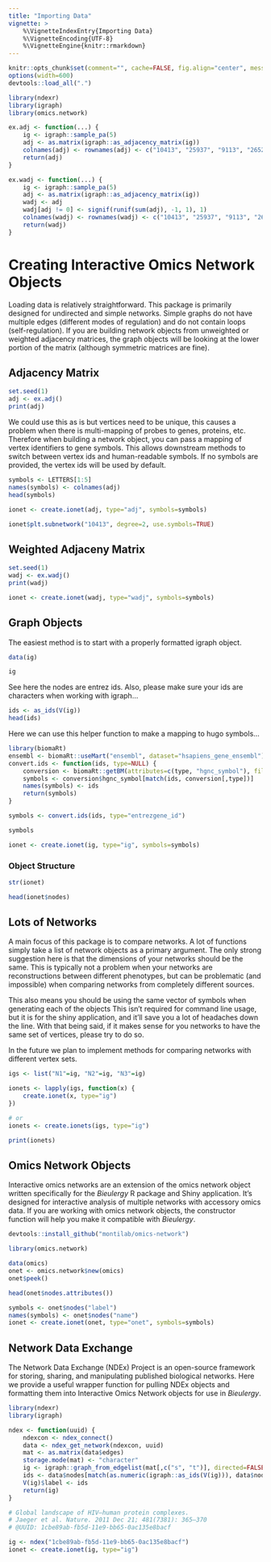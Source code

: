 ```yaml
---
title: "Importing Data"
vignette: >
    %\VignetteIndexEntry{Importing Data}
    %\VignetteEncoding{UTF-8}
    %\VignetteEngine{knitr::rmarkdown}
---
```


```r
knitr::opts_chunk$set(comment="", cache=FALSE, fig.align="center", message=FALSE, warning=FALSE)
options(width=600)
devtools::load_all(".")

library(ndexr)
library(igraph)
library(omics.network)

ex.adj <- function(...) {
    ig <- igraph::sample_pa(5)
    adj <- as.matrix(igraph::as_adjacency_matrix(ig))
    colnames(adj) <- rownames(adj) <- c("10413", "25937", "9113", "26524", "983")
    return(adj)
}

ex.wadj <- function(...) {
    ig <- igraph::sample_pa(5)
    adj <- as.matrix(igraph::as_adjacency_matrix(ig))
    wadj <- adj
    wadj[adj != 0] <- signif(runif(sum(adj), -1, 1), 1)
    colnames(wadj) <- rownames(wadj) <- c("10413", "25937", "9113", "26524", "983")
    return(wadj)
}
```

# Creating Interactive Omics Network Objects

Loading data is relatively straightforward. This package is primarily designed for undirected and simple networks. Simple graphs do not have multiple edges (different modes of regulation) and do not contain loops (self-regulation). If you are building network objects from unweighted or weighted adjacency matrices, the graph objects will be looking at the lower portion of the matrix (although symmetric matrices are fine).

## Adjacency Matrix

```r
set.seed(1)
adj <- ex.adj()
print(adj)
```
We could use this as is but vertices need to be unique, this causes a problem when there is multi-mapping of probes to genes, proteins, etc. Therefore when building a network object, you can pass a mapping of vertex identifiers to gene symbols. This allows downstream methods to switch between vertex ids and human-readable symbols. If no symbols are provided, the vertex ids will be used by default.

```r
symbols <- LETTERS[1:5]
names(symbols) <- colnames(adj)
head(symbols)

ionet <- create.ionet(adj, type="adj", symbols=symbols)
```

```r
ionet$plt.subnetwork("10413", degree=2, use.symbols=TRUE)
```
## Weighted Adjaceny Matrix

```r
set.seed(1)
wadj <- ex.wadj()
print(wadj)

ionet <- create.ionet(wadj, type="wadj", symbols=symbols)
```

## Graph Objects

The easiest method is to start with a properly formatted igraph object.

```r
data(ig)

ig
```

See here the nodes are entrez ids. Also, please make sure your ids are characters when working with igraph...

```r
ids <- as_ids(V(ig))
head(ids)
```

Here we can use this helper function to make a mapping to hugo symbols...

```r
library(biomaRt)
ensembl <- biomaRt::useMart("ensembl", dataset="hsapiens_gene_ensembl")
convert.ids <- function(ids, type=NULL) {
    conversion <- biomaRt::getBM(attributes=c(type, "hgnc_symbol"), filters=type, values=ids, mart=ensembl)
    symbols <- conversion$hgnc_symbol[match(ids, conversion[,type])]
    names(symbols) <- ids
    return(symbols)
}
```

```r
symbols <- convert.ids(ids, type="entrezgene_id")
```

```r
symbols
```

```r
ionet <- create.ionet(ig, type="ig", symbols=symbols)
```

### Object Structure

```r
str(ionet)
```

```r
head(ionet$nodes)
```

## Lots of Networks

A main focus of this package is to compare networks. A lot of functions simply take a list of network objects as a primary argument. The only strong suggestion here is that the dimensions of your networks should be the same. This is typically not a problem when your networks are reconstructions between different phenotypes, but can be problematic (and impossible) when comparing networks from completely different sources.

This also means you should be using the same vector of symbols when generating each of the objects This isn't required for command line usage, but it is for the shiny application, and it'll save you a lot of headaches down the line. With that being said, if it makes sense for you networks to have the same set of vertices, please try to do so.

In the future we plan to implement methods for comparing networks with different vertex sets.

```r
igs <- list("N1"=ig, "N2"=ig, "N3"=ig)

ionets <- lapply(igs, function(x) {
    create.ionet(x, type="ig")
})

# or
ionets <- create.ionets(igs, type="ig")
```

```r
print(ionets)
```

## Omics Network Objects

Interactive omics networks are an extension of the omics network object written specifically for the *Bieulergy* R package and Shiny application. It's designed for interactive analysis of multiple networks with accessory omics data. If you are working with omics network objects, the constructor function will help you make it compatible with *Bieulergy*.

```r
devtools::install_github("montilab/omics-network")
```

```r
library(omics.network)
```

```r
data(omics)
onet <- omics.network$new(omics)
onet$peek()
```

```r
head(onet$nodes.attributes())
```

```r
symbols <- onet$nodes("label")
names(symbols) <- onet$nodes("name")
ionet <- create.ionet(onet, type="onet", symbols=symbols)
```

## Network Data Exchange

The Network Data Exchange (NDEx) Project is an open-source framework for storing, sharing, and manipulating published biological networks. Here we provide a useful wrapper function for pulling NDEx objects and formatting them into Interactive Omics Network objects for use in *Bieulergy*.

```r
library(ndexr)
library(igraph)
```

```r
ndex <- function(uuid) {
    ndexcon <- ndex_connect()
    data <- ndex_get_network(ndexcon, uuid)
    mat <- as.matrix(data$edges)
    storage.mode(mat) <- "character"
    ig <- igraph::graph_from_edgelist(mat[,c("s", "t")], directed=FALSE)
    ids <- data$nodes[match(as.numeric(igraph::as_ids(V(ig))), data$nodes[,"@id"]), "n"]
    V(ig)$label <- ids
    return(ig)
}
```

```r
# Global landscape of HIV–human protein complexes.
# Jaeger et al. Nature. 2011 Dec 21; 481(7381): 365–370
# @UUID: 1cbe89ab-fb5d-11e9-bb65-0ac135e8bacf

ig <- ndex("1cbe89ab-fb5d-11e9-bb65-0ac135e8bacf")
ionet <- create.ionet(ig, type="ig")
```
